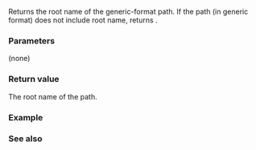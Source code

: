 {{cpp/filesystem/path/title|root_name}}
{{cpp/filesystem/path/navbar}}
{{dcl begin}}
{{dcl|since=c++17|1=
path root_name() const;
}}
{{dcl end}}

Returns the root name of the generic-format path. If the path (in generic format) does not include root name, returns {{c|path()}}.

===Parameters===
(none)

===Return value===
The root name of the path.

{{cpp/impldef exception}}

===Example===
{{example
|code=
#include &lt;filesystem&gt;
#include &lt;iostream&gt;
namespace fs = std::filesystem;
 
int main()
{
    std::cout &lt;&lt; "Current root name is: " &lt;&lt; fs::current_path().root_name() &lt;&lt; '\n';
}
|p=true
|output=
Current root name is: "C:"
}}

===See also===
{{dsc begin}}
{{dsc inc|cpp/filesystem/path/dsc root_directory}}
{{dsc inc|cpp/filesystem/path/dsc root_path}}
{{dsc end}}

{{langlinks|es|ja|ru|zh}}